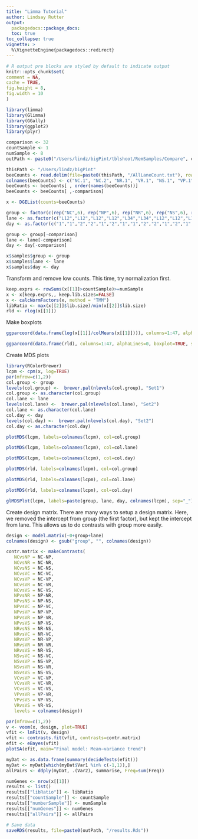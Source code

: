 ```yaml
---
title: "Limma Tutorial"
author: Lindsay Rutter
output:
  packagedocs::package_docs:
  toc: true
toc_collapse: true
vignette: >
  %\VignetteEngine{packagedocs::redirect}
---
```

  
  <meta http-equiv="content-type" content="text/html;charset=utf-8" />
  
  ```r
# R output pre blocks are styled by default to indicate output
knitr::opts_chunk$set(
  comment = NA,
  cache = TRUE,
  fig.height = 8,
  fig.width = 10
)
```

```r
library(limma)
library(Glimma)
library(GGally)
library(ggplot2)
library(plyr)

comparison <- 32
countSample <- 1
numSample <- 8
outPath <- paste0("/Users/lindz/bigPint/tblshoot/RemSamples/Compare", comparison)

thisPath <- "/Users/lindz/bigPint"
beeCounts <- read.delim(file=paste0(thisPath, "/AllLaneCount.txt"), row.names=1, stringsAsFactors = FALSE)
colnames(beeCounts) <- c("NC.1", "NC.2", "NR.1", "VR.1", "NS.1", "VP.1", "NS.2", "VR.2", "NP.1", "VP.2", "VC.1", "NP.2", "VP.3", "NP.3", "VS.1", "VS.2", "VC.2", "NC.3", "VP.4", "NC.4", "NR.2", "VC.3", "VC.4", "NP.4", "VR.3", "NC.5", "VS.3", "NP.5", "VC.5", "VS.4", "NS.3", "VS.5", "VP.5", "NR.3", "NR.4", "VC.6", "NS.4", "NC.6", "NP.6", "VR.4", "NR.5", "NR.6", "NS.5", "VP.6", "NS.6", "VR.5", "VR.6", "VS.6")
beeCounts <- beeCounts[ , order(names(beeCounts))]
beeCounts <- beeCounts[ ,-comparison]

x <- DGEList(counts=beeCounts)

group <- factor(c(rep("NC",6), rep("NP",6), rep("NR",6), rep("NS",6), rep("VC",6), rep("VP",6), rep("VR",6), rep("VS",6)))
lane <- as.factor(c("L12","L12","L12","L12","L34","L34","L12","L12","L12","L12","L34","L34","L12","L12","L34","L34","L34","L34","L12","L12","L34","L34","L34","L34","L12","L12","L12","L12","L34","L34","L12","L12","L12","L12","L34","L34","L12","L12","L34","L34","L34","L34","L12","L12","L34","L34","L34","L34"))
day <- as.factor(c("1","1","2","2","1","2","1","1","2","2","1","2","1","2","1","1","2","2","1","1","1","2","2","2","1","2","2","2","1","1","1","1","2","2","1","2","1","1","1","2","2","2","2","2","1","1","1","2"))

group <- group[-comparison]
lane <- lane[-comparison]
day <- day[-comparison]

x$samples$group <- group
x$samples$lane <- lane
x$samples$day <- day
```

Transform and remove low counts. This time, try normalization first.
```r
keep.exprs <- rowSums(x[[1]]>countSample)>=numSample
x <- x[keep.exprs,, keep.lib.sizes=FALSE]
x <- calcNormFactors(x, method = "TMM")
libRatio <- max(x[[2]]$lib.size)/min(x[[2]]$lib.size)
rld <- rlog(x[[1]])
```

Make boxplots
```r
ggparcoord(data.frame(log(x[[1]]/colMeans(x[[1]]))), columns=1:47, alphaLines=0, boxplot=TRUE, scale="globalminmax") + coord_flip()

ggparcoord(data.frame(rld), columns=1:47, alphaLines=0, boxplot=TRUE, scale="globalminmax") + coord_flip()
```

Create MDS plots
```r
library(RColorBrewer)
lcpm <- cpm(x, log=TRUE)
par(mfrow=c(1,2))
col.group <- group
levels(col.group) <-  brewer.pal(nlevels(col.group), "Set1")
col.group <- as.character(col.group)
col.lane <- lane
levels(col.lane) <-  brewer.pal(nlevels(col.lane), "Set2")
col.lane <- as.character(col.lane)
col.day <- day
levels(col.day) <-  brewer.pal(nlevels(col.day), "Set2")
col.day <- as.character(col.day)
```

```r
plotMDS(lcpm, labels=colnames(lcpm), col=col.group)
```

```r
plotMDS(lcpm, labels=colnames(lcpm), col=col.lane)
```

```r
plotMDS(lcpm, labels=colnames(lcpm), col=col.day)
```



```r
plotMDS(rld, labels=colnames(lcpm), col=col.group)
```

```r
plotMDS(rld, labels=colnames(lcpm), col=col.lane)
```

```r
plotMDS(rld, labels=colnames(lcpm), col=col.day)
```


```r
glMDSPlot(lcpm, labels=paste(group, lane, day, colnames(lcpm), sep="_"), groups=x$samples[,c(1,4,5)], launch=FALSE)
```

Create design matrix. There are many ways to setup a design matrix. Here, we removed the intercept from group (the first factor), but kept the intercept from lane. This allows us to do contrasts with group more easily.
```r
design <- model.matrix(~0+group+lane)
colnames(design) <- gsub("group", "", colnames(design))

contr.matrix <- makeContrasts(
   NCvsNP = NC-NP,
   NCvsNR = NC-NR,
   NCvsNS = NC-NS,
   NCvsVC = NC-VC,
   NCvsVP = NC-VP,
   NCvsVR = NC-VR,
   NCvsVS = NC-VS,
   NPvsNR = NP-NR,
   NPvsNS = NP-NS,
   NPvsVC = NP-VC,
   NPvsVP = NP-VP,
   NPvsVR = NP-VR,
   NPvsVS = NP-VS,
   NRvsNS = NR-NS,
   NRvsVC = NR-VC,
   NRvsVP = NR-VP,
   NRvsVR = NR-VR,
   NRvsVS = NR-VS,
   NSvsVC = NS-VC,
   NSvsVP = NS-VP,
   NSvsVR = NS-VR,
   NSvsVS = NS-VS,
   VCvsVP = VC-VP,
   VCvsVR = VC-VR,
   VCvsVS = VC-VS,
   VPvsVR = VP-VR,
   VPvsVS = VP-VS,
   VRvsVS = VR-VS,
   levels = colnames(design))
```

```r
par(mfrow=c(1,2))
v <- voom(x, design, plot=TRUE)
vfit <- lmFit(v, design)
vfit <- contrasts.fit(vfit, contrasts=contr.matrix)
efit <- eBayes(vfit)
plotSA(efit, main="Final model: Mean−variance trend")
```

```r
myDat <- as.data.frame(summary(decideTests(efit)))
myDat <- myDat[which(myDat$Var1 %in% c(-1,1)),]
allPairs <- ddply(myDat, .(Var2), summarise, Freq=sum(Freq))
```

```r
numGenes <- nrow(x[[1]])
results <- list()
results[["libRatio"]] <- libRatio
results[["countSample"]] <- countSample
results[["numberSample"]] <- numSample
results[["numGenes"]] <- numGenes
results[["allPairs"]] <- allPairs
```

```r
# Save data
saveRDS(results, file=paste0(outPath, "/results.Rds"))
```
